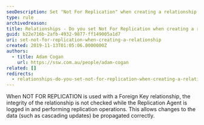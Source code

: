 ```yaml
---
seoDescription: Set "Not For Replication" when creating a relationship to ensure data integrity during replication operations.
type: rule
archivedreason:
title: Relationships - Do you set Not For Replication when creating a relationship?
guid: b22e716b-2afb-4932-9877-ff149005a1d7
uri: set-not-for-replication-when-creating-a-relationship
created: 2019-11-13T01:05:06.0000000Z
authors:
  - title: Adam Cogan
    url: https://ssw.com.au/people/adam-cogan
related: []
redirects:
  - relationships-do-you-set-not-for-replication-when-creating-a-relationship
---
```


When NOT FOR REPLICATION is used with a Foreign Key relationship, the integrity of the relationship is not checked while the Replication Agent is logged in and performing replication operations. This allows changes to the data (such as cascading updates) be propagated correctly.

